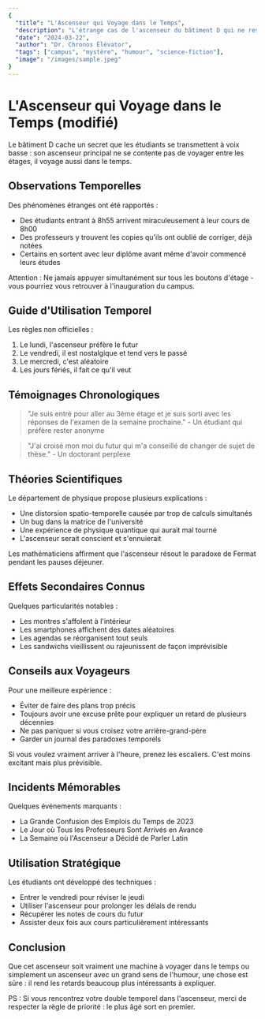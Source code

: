 ```yaml
---
{
  "title": "L'Ascenseur qui Voyage dans le Temps",
  "description": "L'étrange cas de l'ascenseur du bâtiment D qui ne respecte pas les lois de la physique temporelle",
  "date": "2024-03-22",
  "author": "Dr. Chronos Élévator",
  "tags": ["campus", "mystère", "humour", "science-fiction"],
  "image": "/images/sample.jpeg"
}
---
```


# L'Ascenseur qui Voyage dans le Temps (modifié)

Le bâtiment D cache un secret que les étudiants se transmettent à voix basse : son ascenseur principal ne se contente pas de voyager entre les étages, il voyage aussi dans le temps.

## Observations Temporelles

Des phénomènes étranges ont été rapportés :
- Des étudiants entrant à 8h55 arrivent miraculeusement à leur cours de 8h00
- Des professeurs y trouvent les copies qu'ils ont oublié de corriger, déjà notées
- Certains en sortent avec leur diplôme avant même d'avoir commencé leurs études

<Callout type="warning">
  Attention : Ne jamais appuyer simultanément sur tous les boutons d'étage - vous pourriez vous retrouver à l'inauguration du campus.
</Callout>

## Guide d'Utilisation Temporel

Les règles non officielles :
1. Le lundi, l'ascenseur préfère le futur
2. Le vendredi, il est nostalgique et tend vers le passé
3. Le mercredi, c'est aléatoire
4. Les jours fériés, il fait ce qu'il veut

## Témoignages Chronologiques

> "Je suis entré pour aller au 3ème étage et je suis sorti avec les réponses de l'examen de la semaine prochaine." - Un étudiant qui préfère rester anonyme

> "J'ai croisé mon moi du futur qui m'a conseillé de changer de sujet de thèse." - Un doctorant perplexe

## Théories Scientifiques

Le département de physique propose plusieurs explications :
- Une distorsion spatio-temporelle causée par trop de calculs simultanés
- Un bug dans la matrice de l'université
- Une expérience de physique quantique qui aurait mal tourné
- L'ascenseur serait conscient et s'ennuierait

<Callout type="info">
  Les mathématiciens affirment que l'ascenseur résout le paradoxe de Fermat pendant les pauses déjeuner.
</Callout>

## Effets Secondaires Connus

Quelques particularités notables :
- Les montres s'affolent à l'intérieur
- Les smartphones affichent des dates aléatoires
- Les agendas se réorganisent tout seuls
- Les sandwichs vieillissent ou rajeunissent de façon imprévisible

## Conseils aux Voyageurs

Pour une meilleure expérience :
- Éviter de faire des plans trop précis
- Toujours avoir une excuse prête pour expliquer un retard de plusieurs décennies
- Ne pas paniquer si vous croisez votre arrière-grand-père
- Garder un journal des paradoxes temporels

<Callout type="tip">
  Si vous voulez vraiment arriver à l'heure, prenez les escaliers. C'est moins excitant mais plus prévisible.
</Callout>

## Incidents Mémorables

Quelques événements marquants :
- La Grande Confusion des Emplois du Temps de 2023
- Le Jour où Tous les Professeurs Sont Arrivés en Avance
- La Semaine où l'Ascenseur a Décidé de Parler Latin

## Utilisation Stratégique

Les étudiants ont développé des techniques :
- Entrer le vendredi pour réviser le jeudi
- Utiliser l'ascenseur pour prolonger les délais de rendu
- Récupérer les notes de cours du futur
- Assister deux fois aux cours particulièrement intéressants

## Conclusion

Que cet ascenseur soit vraiment une machine à voyager dans le temps ou simplement un ascenseur avec un grand sens de l'humour, une chose est sûre : il rend les retards beaucoup plus intéressants à expliquer.

<Callout type="warning">
  PS : Si vous rencontrez votre double temporel dans l'ascenseur, merci de respecter la règle de priorité : le plus âgé sort en premier.
</Callout> 
